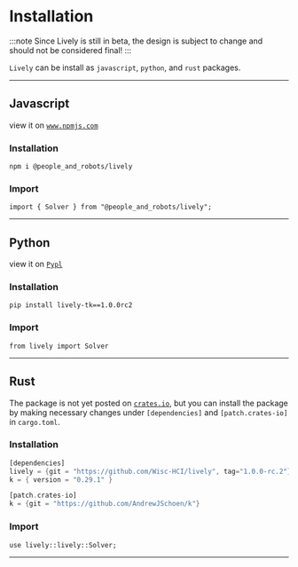 # Installation


:::note 
Since Lively is still in beta, the design is subject to change and should not be considered final!
:::

`Lively` can be install as `javascript`, `python`, and `rust` packages. 

------------
## Javascript
view it on [`www.npmjs.com`](https://www.npmjs.com/package/@people_and_robots/lively) 
### Installation 
`npm i @people_and_robots/lively`
### Import
`import { Solver } from "@people_and_robots/lively";`



-------------
## Python
view it on [`Pypl`](https://pypi.org/project/lively-tk/1.0.0rc2/)
### Installation 
`pip install lively-tk==1.0.0rc2`
### Import
`from lively import Solver`



-------------
## Rust
The package is not yet posted on [`crates.io`](https://crates.io/), but you can install the package by making necessary changes under `[dependencies]` and `[patch.crates-io]` in `cargo.toml`.
### Installation

```rust title="cargo.toml"
[dependencies]
lively = {git = "https://github.com/Wisc-HCI/lively", tag="1.0.0-rc.2"}
k = { version = "0.29.1" }

[patch.crates-io]
k = {git = "https://github.com/AndrewJSchoen/k"}
```

### Import
`use lively::lively::Solver;`

-------------





